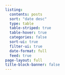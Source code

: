 ```yaml
---
listing:
  contents: posts
  sort: "date desc"
  type: table
  table-striped: true
  table-hover: true
  categories: false
  sort-ui: true
  filter-ui: true
  date-format: full
  feed: true
page-layout: full
title-block-banner: false
---
```




